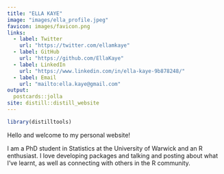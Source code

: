 ```yaml
---
title: "ELLA KAYE"
image: "images/ella_profile.jpeg"
favicon: images/favicon.png
links:
  - label: Twitter
    url: "https://twitter.com/ellamkaye"
  - label: GitHub
    url: "https://github.com/EllaKaye"
  - label: LinkedIn
    url: "https://www.linkedin.com/in/ella-kaye-9b878248/"
  - label: Email
    url: "mailto:ella.kaye@gmail.com"
output:
  postcards::jolla
site: distill::distill_website
---
```


```r
library(distilltools)
```


Hello and welcome to my personal website! 

I am a PhD student in Statistics at the University of Warwick and an R enthusiast. I love developing packages and talking and posting about what I've learnt, as well as connecting with others in the R community.
